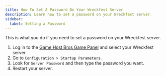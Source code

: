 ```yaml
---
title: How To Set A Password On Your Wreckfest Server
description: Learn how to set a password on your Wreckfest server.
sidebar:
  label: Setting a Password
---
```


This is what you do if you need to set a password on your Wreckfest server.
<Steps>
1. Log in to the [Game Host Bros Game Panel](https://panel.gamehostbros.com/) and select your Wreckfest server.
2. Go to `Configuration > Startup Parameters`.
3. Look for `Server Password` and then type the password you want.
4. Restart your server.
</Steps>